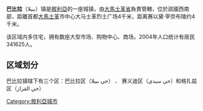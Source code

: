 {{expand|time=2014-04-29T09:00:55+00:00}}
{{unreferenced|time=2014-04-29T09:00:55+00:00}}
'''巴比拉'''（ببيلا）镇是[[敘利亞|敘利亞]]的一座城镇，由[[大馬士革省|大馬士革省]]負責管轄，位於該國西南部，距離首都[[大馬士革|大馬士革]]市中心大马士革烈士广场4千米，距离赛以黛·宰奈布陵约4千米。

该区域内多住宅，拥有数座大型市场、购物中心、商场。2004年人口统计有居民341625人。

==区域划分==
巴比拉镇辖下有三个区：巴比拉区（حي ببيلا） 、 赛义迪区（حي سيدي）和格扎兹区（حي القزاز）

{{coord|33|28|22|N|36|20|4|E|region:SY_type:city_source:enwiki-GNS|display=title}}

{{Syria-geo-stub}}
{{DEFAULTSORT: Babbila}}
[[Category:敘利亞城市|Category:敘利亞城市]]